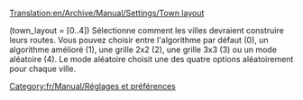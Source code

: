 [[Translation:en/Archive/Manual/Settings/Town layout]]


(town_layout = [0..4]) 
Sélectionne comment les villes devraient construire leurs routes. Vous pouvez choisir entre l'algorithme par défaut (0), un algorithme amélioré (1), une grille 2x2 (2), une grille 3x3 (3) ou un mode aléatoire (4). Le mode aléatoire choisit une des quatre options aléatoirement pour chaque ville.

[[Category:fr/Manual/Réglages et préférences]]